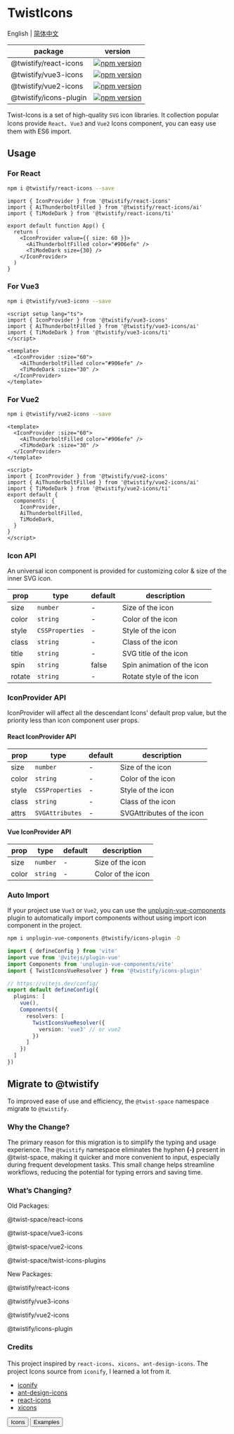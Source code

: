 # TwistIcons
English | [简体中文](https://github.com/twist-space/twist-icons/blob/main/README.zh.md)

| package                 | version |
| ------------------------| --------|
| @twistify/react-icons| [![npm version](https://img.shields.io/npm/v/@twistify/react-icons.svg)](https://www.npmjs.com/package/@twistify/react-icons) |
| @twistify/vue3-icons | [![npm version](https://img.shields.io/npm/v/@twistify/vue3-icons.svg)](https://www.npmjs.com/package/@twistify/vue3-icons)|
| @twistify/vue2-icons | [![npm version](https://img.shields.io/npm/v/@twistify/vue2-icons.svg)](https://www.npmjs.com/package/@twistify/vue2-icons)|
| @twistify/icons-plugin | [![npm version](https://img.shields.io/npm/v/@twistify/icons-plugin.svg)](https://www.npmjs.com/package/@twistify/icons-plugin)|

Twist-Icons is a set of high-quality `SVG` icon libraries. It collection popular Icons provide `React`、`Vue3` and `Vue2` Icons component, you can easy use them with ES6 import.

## Usage

### For React

```bash
npm i @twistify/react-icons --save
```


```tsx
import { IconProvider } from '@twistify/react-icons'
import { AiThunderboltFilled } from '@twistify/react-icons/ai'
import { TiModeDark } from '@twistify/react-icons/ti'

export default function App() {
  return (
    <IconProvider value={{ size: 60 }}>
      <AiThunderboltFilled color="#906efe" />
      <TiModeDark size={30} />
    </IconProvider>
  )
}
```

### For Vue3

```bash
npm i @twistify/vue3-icons --save
```


```vue
<script setup lang="ts">
import { IconProvider } from '@twistify/vue3-icons'
import { AiThunderboltFilled } from '@twistify/vue3-icons/ai'
import { TiModeDark } from '@twistify/vue3-icons/ti'
</script>

<template>
  <IconProvider :size="60">
    <AiThunderboltFilled color="#906efe" />
    <TiModeDark :size="30" />
  </IconProvider>
</template>
```

### For Vue2

```bash
npm i @twistify/vue2-icons --save
```

```vue
<template>
  <IconProvider :size="60">
    <AiThunderboltFilled color="#906efe" />
    <TiModeDark :size="30" />
  </IconProvider>
</template>

<script>
import { IconProvider } from '@twistify/vue2-icons'
import { AiThunderboltFilled } from '@twistify/vue2-icons/ai'
import { TiModeDark } from '@twistify/vue2-icons/ti'
export default {
  components: {
    IconProvider,
    AiThunderboltFilled,
    TiModeDark,
  }
}
</script>
```

### Icon API

An universal icon component is provided for customizing color & size of the inner SVG icon.

| prop  | type               | default | description            |
| ----- | ------------------ | ------- | ---------------------- |
| size  | `number`           | -       | Size of the icon       |
| color | `string`           | -       | Color of the icon      |
| style | `CSSProperties`    | -       | Style of the icon      |
| class | `string`           | -       | Class of the icon      |
| title | `string`           | -       | SVG title of the icon  |
| spin  | `string`           | false   | Spin animation of the icon |
| rotate| `string`           | -       | Rotate style of the icon |

### IconProvider API

IconProvider will affect all the descendant Icons' default prop value, but the priority less than icon component user props.

#### React IconProvider API

| prop  | type               | default | description            |
| ----- | ------------------ | ------- | ---------------------- |
| size  | `number`           | -       | Size of the icon       |
| color | `string`           | -       | Color of the icon      |
| style | `CSSProperties`    | -       | Style of the icon      |
| class | `string`           | -       | Class of the icon      |
| attrs | `SVGAttributes`    | -       | SVGAttributes of the icon |

#### Vue IconProvider API

| prop  | type               | default | description            |
| ----- | ------------------ | ------- | ---------------------- |
| size  | `number`           | -       | Size of the icon       |
| color | `string`           | -       | Color of the icon      |

### Auto Import

If your project use `Vue3` or `Vue2`, you can use the [unplugin-vue-components](https://github.com/unplugin/unplugin-vue-components) plugin to automatically import components without using import icon component in the project.

```bash
npm i unplugin-vue-components @twistify/icons-plugin -D
```

```typescript
import { defineConfig } from 'vite'
import vue from '@vitejs/plugin-vue'
import Components from 'unplugin-vue-components/vite'
import { TwistIconsVueResolver } from '@twistify/icons-plugin'

// https://vitejs.dev/config/
export default defineConfig({
  plugins: [
    vue(),
    Components({
      resolvers: [
        TwistIconsVueResolver({
          version: 'vue3' // or vue2
        })
      ]
    })
  ]
})
```

<Tip
  value='Note: The above content using unplugin plugins is also applicable to `Webpack`, you only need to switch the path of the plugin introduction.'
  className='mt-8 w-full'
/>

## Migrate to @twistify

To improved ease of use and efficiency, the `@twist-space` namespace migrate to `@twistify`.

### Why the Change?

The primary reason for this migration is to simplify the typing and usage experience. The `@twistify` namespace eliminates the hyphen **(-)** present in @twist-space, making it quicker and more convenient to input, especially during frequent development tasks. This small change helps streamline workflows, reducing the potential for typing errors and saving time.

### What’s Changing?

<div className="flex flex-col gap-2 mt-6 font-medium">
  <p className="font-bold">Old Packages:</p>
  <p>@twist-space/react-icons</p>
  <p>@twist-space/vue3-icons</p>
  <p>@twist-space/vue2-icons</p>
  <p>@twist-space/twist-icons-plugins</p>
</div>

<div className="flex flex-col gap-2 mt-6 font-medium">
  <p className="font-bold">New Packages: </p>
  <p>@twistify/react-icons</p>
  <p>@twistify/vue3-icons</p>
  <p>@twistify/vue2-icons</p>
  <p>@twistify/icons-plugin</p>
</div>

### Credits

This project inspired by `react-icons`、`xicons`、`ant-design-icons`. The project Icons source from `iconify`, I learned a lot from it.
- [iconify](https://github.com/iconify/iconify)
- [ant-design-icons](https://github.com/ant-design/ant-design-icons)
- [react-icons](https://github.com/react-icons/react-icons)
- [xicons](https://github.com/07akioni/xicons)

<div className="flex justify-between w-full" style={{ marginTop: '20px' }}>
  <Button variant="outline">
    <Link href='/icons/all'>Icons</Link>
  </Button>
  <Button variant="outline">
    <Link href='/examples'>Examples</Link>
  </Button>
</div>
